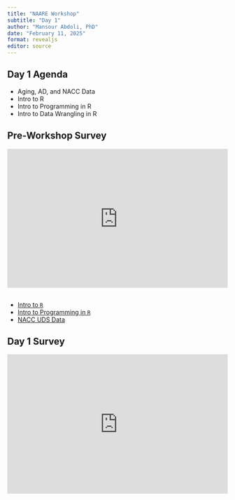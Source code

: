 ```yaml
---
title: "NAARE Workshop"
subtitle: "Day 1"
author: "Mansour Abdoli, PhD"
date: "February 11, 2025"
format: revealjs
editor: source
---
```


## Day 1 Agenda

- Aging, AD, and NACC Data
- Intro to R
- Intro to Programming in R
- Intro to Data Wrangling in R

## Pre-Workshop Survey

<div style='position: relative; padding-bottom: 56.25%; padding-top: 35px; height: 0; overflow: hidden;'><iframe sandbox='allow-scripts allow-same-origin allow-presentation' allowfullscreen='true' allowtransparency='true' frameborder='0' height='315' src='https://www.mentimeter.com/app/presentation/bl495y566x59sbzqpxdf2qtsjd9owxda/embed' style='position: absolute; top: 0; left: 0; width: 100%; height: 100%;' width='420'></iframe></div>

## 

- [Intro to `R`](file:///Users/mabdoli/Documents/GitHub/workshops/naare-2025/A.R-Intro-System.html#/title-slide){target="_blank"}
- [Intro to Programming in `R`](file:///Users/mabdoli/Documents/GitHub/workshops/naare-2025/B.R-Intro-Programming.html#/title-slide){target="_blank"}
- [NACC UDS Data](file:///Users/mabdoli/Documents/GitHub/workshops/naare-2025/C.NACC-UDS-Data.html#/title-slide){target="_blank"}

## Day 1 Survey

<div style='position: relative; padding-bottom: 56.25%; padding-top: 35px; height: 0; overflow: hidden;'><iframe sandbox='allow-scripts allow-same-origin allow-presentation' allowfullscreen='true' allowtransparency='true' frameborder='0' height='315' src='https://www.mentimeter.com/app/presentation/blot4dddnwtxtznh49w3ye2s65ae5qz5/embed' style='position: absolute; top: 0; left: 0; width: 100%; height: 100%;' width='420'></iframe></div>
